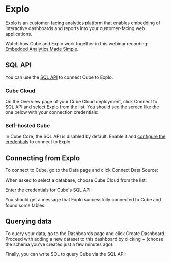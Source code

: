 # Explo

[Explo](https://www.explo.co) is an customer-facing analytics platform that
enables embedding of interactive dashboards and reports into your
customer-facing web applications.

<InfoBox>

Watch how Cube and Explo work together in this webinar recording: [Embedded
Analytics Made Simple](https://cube.dev/events/customer-facing-analytics-made-simple).

</InfoBox>

## SQL API

You can use the [SQL API][ref-sql-api] to connect Cube to Explo.

### Cube Cloud

On the&nbsp;<Btn>Overview</Btn> page of your Cube Cloud deployment,
click&nbsp;<Btn>Connect to SQL API</Btn> and select&nbsp;<Btn>Explo</Btn>
from the list. You should see the screen like the one below with
your connection credentials:

<Screenshot src="https://ucarecdn.com/508349b3-2ba7-4751-965f-92eb7fff35e5/"/>

### Self-hosted Cube

In Cube Core, the SQL API is disabled by default. Enable it and [configure
the credentials](/product/apis-integrations/sql-api#configuration) to
connect to Explo.

## Connecting from Explo

To connect to Cube, go to the&nbsp;<Btn>Data</Btn> page and
click&nbsp;<Btn>Connect Data Source</Btn>:

<Screenshot src="https://ucarecdn.com/0e6a6719-c2cd-4c1f-83bc-0599ca24df4b/"/>

When asked to select a database, choose&nbsp;<Btn>Cube Cloud</Btn> from the
list:

<Screenshot src="https://ucarecdn.com/af9b6cbc-c8bd-415c-91cb-fc185f82f368/"/>

Enter the credentials for Cube's SQL API:

<Screenshot src="https://ucarecdn.com/3787f4da-b5c1-463a-a9fb-7a4d02171a9e/"/>

You should get a message that Explo successfully connected to Cube and found
some tables:

<Screenshot src="https://ucarecdn.com/2431a6a1-28bb-4a01-9512-926a194fd594/"/>

## Querying data

To query your data, go to the&nbsp;<Btn>Dashboards</Btn> page and
click&nbsp;<Btn>Create Dashboard</Btn>. Proceed with adding a new dataset
to this dashboard by clicking&nbsp;<Btn>+</Btn> (choose the schema you've
created just a few minutes ago):

<Screenshot src="https://ucarecdn.com/d57adb21-9af8-4446-b5cd-296ebe5c912e/"/>

Finally, you can write SQL to query Cube via the SQL API:

<Screenshot src="https://ucarecdn.com/57387725-35bb-416b-886b-81fe564c5e75/"/>

[ref-sql-api]: /product/apis-integrations/sql-api

